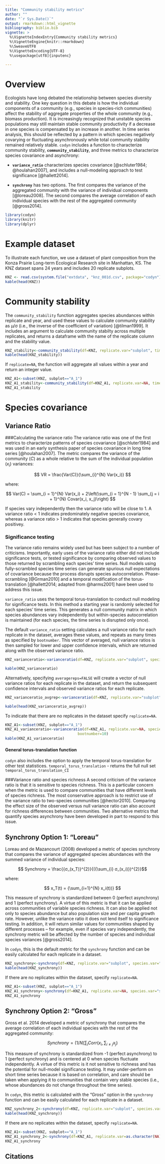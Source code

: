 ```yaml
---
title: "Community stability metrics"
author: ""
date: "`r Sys.Date()`"
output: rmarkdown::html_vignette
bibliography: biblio.bib
vignette: >
  %\VignetteIndexEntry{Community stability metrics}
  %\VignetteEngine{knitr::rmarkdown}
  %\SweaveUTF8
  %\VignetteEncoding{UTF-8}
  %\usepackage[utf8]{inputenc}

---
```


# Overview
Ecologists have long debated the relationship between species diversity and stability. One key question in this debate is how the individual components of a community (e.g., species in species-rich communities) affect the stability of aggregate properties of the whole community (e.g., biomass production). It is increasingly recognized that unstable species populations may still maintain stable community productivity if a decrease in one species is compensated by an increase in another. In time series analysis, this should be reflected by a pattern in which species negatively covarying or fluctuating asynchronously while total community stability remained relatively stable. `codyn` includes a function to characterize community stability, **`community_stability`**, and three metrics to characterize species covariance and asynchrony:

- **`variance_ratio`** characterizes species covariance [@schluter1984; @houlahan2007], and includes a null-modeling approach to test significance [@hallett2014].

- **`synchrony`** has two options. The first compares the variance of the aggregated community with the variance of individual components [@loreau2008]. The second compares the average correlation of each individual species with the rest of the aggregated community [@gross2014].


```r
library(codyn)
library(knitr)
library(dplyr)
```

# Example dataset
To illustrate each function, we use a dataset of plant composition from the Konza Prairie Long-term Ecological Research site in Manhattan, KS. The KNZ dataset spans 24 years and includes 20 replicate subplots.

```r
KNZ <- read.csv(system.file("extdata", "knz_001d.csv", package="codyn"), sep=",", header=TRUE)
kable(head(KNZ))
```


# Community stability
The `community_stability` function aggregates species abundances within replicate and year, and used these values to calculate community stability as µ/σ (i.e., the inverse of the coefficient of variation) [@tilman1999]. It includes an argument to calculate community stabilty across multiple replicates, and returns a dataframe with the name of the replicate column and the stability value.
```r
KNZ_stability<-community_stability(df=KNZ, replicate.var="subplot", time.var="year", abundance.var="abundance")
kable(head(KNZ_stability))
```

If `replicate=NA`, the function will aggregate all values within a year and return an integer value.
```r
KNZ_A1<-subset(KNZ, subplot=="A_1")
KNZ_A1_stability<-community_stability(df=KNZ_A1, replicate.var=NA, time.var="year", abundance.var="abundance")
KNZ_A1_stability
```

# Species covariance
## Variance Ratio

###Calculating the variance ratio
The variance ratio was one of the first metrics to characterize patterns of species covariance [@schluter1984] and was used in an early synthesis paper of species covariance in long time series [@houlahan2007]. The metric compares the variance of the community ($C$) as a whole relative to the sum of the individual population ($x_i$) variances:


$$ VR = \frac{Var(C)}{\sum_{i}^{N} Var(x_i)} $$

where:

$$ Var(C)  = \sum_{i = 1}^{N} Var(x_i) + 2\left(\sum_{i = 1}^{N - 1} \sum_{j = i + 1}^{N} Covar(x_i, x_j)\right) $$ 


If species vary independently then the variance ratio will be close to 1. A variance ratio  < 1 indicates predominately negative species covariance, whereas a variance ratio > 1 indicates that species generally covary positivey. 

### Significance testing
The variance ratio remains widely used but has been subject to a number of criticisms. Importantly, early uses of the variance ratio either did not include significance tests, or tested significance by comparing observed values to those returned by scrambling each species' time series. Null models using fully-scrambled species time series can generate spurious null expectations of covariance because the process disrupts species autocorrelation. Phase-scrambling [@Grman2010] and a temporal modification of the torus-translation [@hallett2014; adapted from @harms2001] have been used to address this issue. 

`variance_ratio` uses the temporal torus-translation to conduct null modeling for significance tests. In this method a starting year is randomly selected for each species’ time series. This generates a null community matrix in which species abundances vary independently but within-species autocorrelation is maintained (for each species, the time series is disrupted only once). 

The default `variance_ratio` setting calculates a null variance ratio for each replicate in the dataset, averages these values, and repeats as many times as specified by `bootnumber`. This vector of averaged, null variance ratios is then sampled for lower and upper confidence intervals, which are returned along with the observed variance ratio. 
```r
KNZ_varianceratio<-varianceratio(df=KNZ, replicate.var="subplot", species.var="species", time.var="year", abundance.var="abundance", bootnumber=10)

kable(KNZ_varianceratio)
```


Alternatively, specifying `averagereps=FALSE` will create a vector of null variance ratios for each replicate in the dataset, and return the subsequent confidence intervals and observed variance ratios for each replicate.
```r
KNZ_varianceratio_avgrep<-varianceratio(df=KNZ, replicate.var="subplot", species.var="species", time.var="year", abundance.var="abundance",  bootnumber=10, average.replicates=FALSE)

kable(head(KNZ_varianceratio_avgrep))
```


To indicate that there are no replicates in the dataset specify `replicate=NA`. 
```r
KNZ_A1<-subset(KNZ, subplot=="A_1")
KNZ_A1_varianceratio<-varianceratio(df=KNZ_A1, replicate.var=NA, species.var="species", time.var="year", abundance.var="abundance",  
                                 bootnumber=10) 
kable(KNZ_A1_varianceratio)
```

#### General torus-translation function
`codyn` also includes the option to apply the temporal torus-translation for other test statistices. 
`temporal_torus_translation` - returns the full null set
`temporal_torus_translation_CI`

###Variance ratio and species richness
A second criticism of the variance ratio is that it is sensitive to species richness. This is a particular concern when the metric is used to compare communities that have different levels of species richness. The most conservative approach is to restrict use of the variance ratio to two-species communities [@hector2010]. Comparing the effect size of the observed versus null variance ratio can also account for richness differences between communities. Two alternative metrics that quantify species asynchrony have been developed in part to respond to this issue.

## Synchrony Option 1: "Loreau"
Loreau and de Mazancourt (2008) developed a metric of species synchrony that compares the variance of aggregated species abundances with the summed variance of individual species:

$$ Synchrony = \frac{{σ_(x_T)}^{2}}{({\sum_{i} σ_(x_i)})^{2}}$$

where:

$$ x_T(t) = {\sum_{i=1}^{N} x_i(t))} $$

This measure of synchrony is standardized between 0 (perfect asynchrony) and 1 (perfect synchrony). A virtue of this metric is that it can be applied across communities of variable species richness. It can also be applied not only to species abundance but also population size and per capita growth rate. However, unlike the variance ratio it does not lend itself to significance testing. In addition, it will return similar values for communities shaped by different processes -- for example, even if species vary independently, the synchrony metric will be affected by the number of species and individual species variances [@gross2014].

In `codyn`, this is the default metric for the `synchrony` function and can be easily calculated for each replicate in a dataset. 
```r
KNZ_synchrony<-synchrony(df=KNZ, replicate.var="subplot", species.var="species", time.var="year", abundance.var="abundance", metric="Loreau")
kable(head(KNZ_synchrony))
```


If there are no replicates within the dataset, specify `replicate=NA`. 
```r
KNZ_A1<-subset(KNZ, subplot=="A_1")
KNZ_A1_synchrony<-synchrony(df=KNZ_A1, replicate.var=NA, species.var="species", time.var="year", abundance.var="abundance", metric="Loreau")
KNZ_A1_synchrony
```


## Synchrony Option 2: "Gross"
Gross et al. 2014 developed a metric of synchrony that compares the average correlation of each individual species with the rest of the aggregated community:

$$ Synchrony = (1/N){{\sum_{i}Corr(x_i, \sum_{i≠j}{x_j})}}$$

This measure of synchrony is standardized from -1 (perfect asynchrony) to 1 (perfect synchrony) and is centered at 0 when species fluctuate independently. A virtue of this metric is it not sensitive to richness and has the potential for null-model significance testing. It may under-perform on short time series because it is based on correlation, and care should be taken when applying it to communities that contain very stable species (i.e., whose abundances do not change throughout the time series).


In `codyn`, this metric is calculated with the "Gross" option in the `synchrony` function and can be easily calculated for each replicate in a dataset.
```r
KNZ_synchrony_2<-synchrony(df=KNZ, replicate.var="subplot", species.var="species", time.var="year", abundance.var="abundance", metric="Gross")
kable(head(KNZ_synchrony))
```


If there are no replicates within the dataset, specify `replicate=NA`. 
```r
KNZ_A1<-subset(KNZ, subplot=="A_1")
KNZ_A1_synchrony_2<-synchrony(df=KNZ_A1, replicate.var=as.character(NA), species.var="species", time.var="year", abundance.var="abundance", metric="Gross")
KNZ_A1_synchrony
```



## Citations


